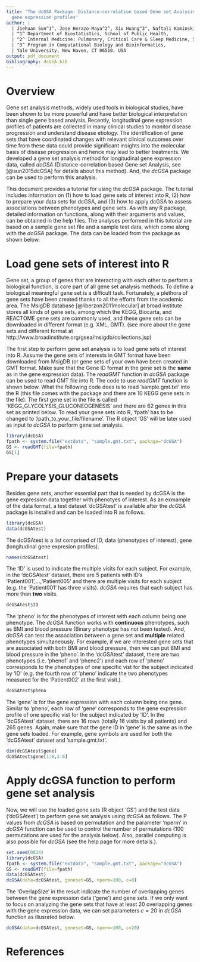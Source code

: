 ```yaml
---
title: 'The dcGSA Package: Distance-correlation based Gene set Analysis for longitudinal
  gene expression profiles'
author: |
  | Jiehuan Sun^1^, Jose Herazo-Maya^2^, Xiu Huang^3^, Naftali Kaminski^2^, and Hongyu Zhao^1,3^
  | ^1^ Department of Biostatistics, School of Public Health,
  | ^2^ Internal Medicine: Pulmonary, Critical Care & Sleep Medicine, School of Medicine,
  | ^3^ Program in Computational Biology and Bioinformatics,
  | Yale University, New Haven, CT 06510, USA
output: pdf_document
bibliography: dcGSA.bib
---
```


# Overview

Gene set analysis methods, widely used tools in biological studies, have been shown to be more powerful and have better biological interpretation than single gene based analysis. Recently, longitudinal gene expression profiles of patients are collected in many clinical studies to monitor disease progression and understand disease etiology. The identification of gene sets that have coordinated changes with relevant clinical outcomes over time from these data could provide significant insights into the molecular basis of disease progression and hence may lead to better treatments. We developed a gene set analysis method for longitudinal gene expression data, called *dcGSA*  (Distance-correlation based Gene set Analysis, see [@sun2015dcGSA] for details about this method). And, the *dcGSA* package can be used to perform this analysis.

This document provides a tutorial for using the *dcGSA* package. The tutorial includes information on (1) how to load gene sets of interest into R, (2) how to prepare your data sets for dcGSA, and (3) how to apply dcGSA to assess associations between phenotypes and gene sets. As with any R package, detailed information on functions, along with their arguments and values, can be obtained in the help files. The analyses performed in this tutorial are based on a sample gene set file and a sample test data, which come along with the *dcGSA* package. The data can be loaded from the package as shown below.

# Load gene sets of interest into R
Gene set, a group of genes that are interacting with each other to perform a biological function, is core part of all gene set analysis methods. To define a biological meaningful gene set is a difficult task. Fortunately, a plethora of gene sets have been created thanks to all the efforts from the acedemic area. The MsigDB database [@liberzon2011molecular] at broad institute stores all kinds of gene sets, among which the KEGG, Biocarta, and REACTOME gene sets are commonly used, and these gene sets can be downloaded in different format (e.g. XML, GMT). (see more about the gene sets and different format at http://www.broadinstitute.org/gsea/msigdb/collections.jsp)

The first step to perform gene set analysis is to load gene sets of interest into R.  Assume the gene sets of interests in GMT format have been downloaded from MsigDB (or gene sets of your own have been created in GMT format. Make sure that the Gene ID format in the gene set is the **same** as in the gene expression data). The *readGMT* function in *dcGSA* package can be used to read GMT file into R. The code to use *readGMT* function is shown below. What the following code does is to read 'sample.gmt.txt' into the R (this file comes with the package and there are 10 KEGG gene sets in the file).  The first gene set in the file is called 'KEGG_GLYCOLYSIS_GLUCONEOGENESIS' and there are 62 genes in this set as printed below. To read your gene sets into R, 'fpath' has to be changed to '/path_to_your_file/filename'. The R object 'GS' will be later used as input to *dcGSA* to perform gene set analysis.

```r
library(dcGSA)
fpath <- system.file("extdata", "sample.gmt.txt", package="dcGSA")
GS <- readGMT(file=fpath)
GS[1]
```

# Prepare your datasets

Besides gene sets, another essential part that is needed by dcGSA is the gene expression data together with phenotyes of interest. As an exmample of the data format, a test dataset 'dcGSAtest' is available after the *dcGSA* package is installed and can be loaded into R as follows.

```r
library(dcGSA)
data(dcGSAtest)
```

The dcGSAtest is a list comprised of ID, data (phenotypes of interest), gene (longitudinal gene expresion profiles).

```r
names(dcGSAtest)
```

The 'ID' is used to indicate the multiple visits for each subject. For example, in the 'dcGSAtest' dataset, there are 5 patients with ID's 'Patient001',...,'Patient005' and there are multiple visits for each subject (e.g. the 'Patient001' has three visits). *dcGSA* requires that each subject has more than **two** visits.
```r
dcGSAtest$ID
```

The 'pheno' is for the phenotypes of interest with each column being one phenotype. The *dcGSA* function works with **continuous** phenotypes, such as BMI and blood pressure (Binary phenotype has not been tested). And, *dcGSA* can test the association between a gene set and **multiple** related phenotypes simultaneously. For example, if we are interested gene sets that are associated with both BMI and blood pressure, then we can put BMI and blood pressure in the 'pheno'. In the 'dcGSAtest' dataset, there are two phenotypes (i.e. 'pheno1' and 'pheno2') and each row of 'pheno' corresponds to the phenotypes of one specific vist for the subject indicated by 'ID' (e.g. the fourth row of 'pheno' indicate the two phenotypes measured for the 'Patient002' at the first visit.).
```r
dcGSAtest$pheno
```

The 'gene' is for the gene expression with each column being one gene. Similar to 'pheno', each row of 'gene' corresponds to the gene expression profile of one specific vist for the subject indicated by 'ID'. In the 'dcGSAtest' dataset, there are 16 rows (totally 16 visits by all patients) and 265 genes. Again, make sure that the gene ID in 'gene' is the same as in the gene sets loaded. For example, gene symbols are used for both the 'dcGSAtest' dataset and 'sample.gmt.txt'.

```r
dim(dcGSAtest$gene)
dcGSAtest$gene[1:6,1:6]
```


# Apply dcGSA function to perform gene set analysis

Now, we will use the loaded gene sets (R object 'GS') and the test data ('dcGSAtest') to perform gene set analysis using *dcGSA* as follows. The P values from *dcGSA* is based on permutation and the parameter 'nperm' in *dcGSA* function can be used to control the number of permutations (100 permutations are used for the analysis below). Also, parallel computing is also possible for *dcGSA* (see the help page for more details.). 

```r
set.seed(0824)
library(dcGSA)
fpath <- system.file("extdata", "sample.gmt.txt", package="dcGSA")
GS <- readGMT(file=fpath)
data(dcGSAtest)
dcGSA(data=dcGSAtest, geneset=GS, nperm=100, c=0)
```

The 'OverlapSize' in the result indicate the number of overlapping genes between the gene expression data ('gene') and gene sets. If we only want to focus on analyzing the gene sets that have at least 20 overlapping genes with the gene expression data, we can set parameters $c=20$ in *dcGSA* function as illusrated below. 

```r
dcGSA(data=dcGSAtest, geneset=GS, nperm=100, c=20)
```

# References
